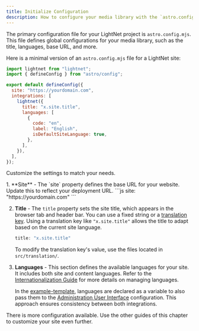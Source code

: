 ```yaml
---
title: Initialize Configuration
description: How to configure your media library with the `astro.config.mjs` file.
---
```



The primary configuration file for your LightNet project is `astro.config.mjs`. 
This file defines global configurations for your media library, such as the title, languages, base URL, and more.

Here is a minimal version of an `astro.config.mjs` file for a LightNet site:

```js title="astro.config.mjs"
import lightnet from "lightnet";
import { defineConfig } from "astro/config";

export default defineConfig({
  site: "https://yourdomain.com",
  integrations: [
    lightnet({
      title: "x.site.title",
      languages: [
        {
          code: "en",
          label: "English",
          isDefaultSiteLanguage: true,
        },
      ],
    }),
  ],
});
```

Customize the settings to match your needs.

<Steps>
1. **Site** -
   The `site` property defines the base URL for your website. Update this to reflect your deployment URL.
   ```js
   site: "https://yourdomain.com"
   ```

2. **Title** -
   The `title` property sets the site title, which appears in the browser tab and header bar. 
   You can use a fixed string or a [translation key](/build/i18n/fundamentals#translating-pages-in-lightnet). 
   Using a translation key like `"x.site.title"` allows the title to adapt based on the current site language.
   ```js
   title: "x.site.title"
   ```
   To modify the translation key's value, use the files located in `src/translation/`.

3. **Languages** -
   This section defines the available languages for your site. 
   It includes both site and content languages. Refer to the [Internationalization Guide](/build/i18n/fundamentals) for more 
   details on managing languages.
   
   In the [example-template](https://github.com/LightNetDev/example-template/blob/main/astro.config.mjs), languages are declared as a variable to also pass them to the 
   [Administration User Interface](/content/administration-ui) configuration.
   This approach ensures consistency between both integrations.
</Steps>

There is more configuration available. Use the other guides of this chapter to customize your site even further.
